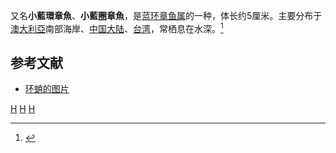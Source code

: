 {{noteTA
|T=zh-cn:环蛸; zh-tw:豹斑章魚;zh-hk:南藍圈章魚;
|1=zh-cn:环蛸; zh-tw:豹斑章魚;zh-hk:南藍圈章魚;
}}
{{Speciesbox
| image = Hapalochlaena_maculosa.jpg
| image_caption = 
| genus = Hapalochlaena
| parent_authority = [[Guy_Coburn_Robson|Robson]], 1929
| species = maculosa
| authority = ([[William_Evans_Hoyle|Hoyle]], 1883)
}}
{{地區名稱|start=[[学名|学名]]：''{{sname|Hapalochlaena maculosa}}''|cn=环蛸|tw=豹斑章魚|as=称}}又名'''小藍環章魚'''、'''小藍圈章魚'''，是[[蓝环章鱼属|蓝环章鱼属]]的一种，体长约5厘米。主要分布于[[澳大利亞|澳大利亞]]南部海岸、[[中国大陆|中国大陆]]、[[台湾|台湾]]，常栖息在水深{{convert|20|-|74|m}}。<ref>{{cite web|url=http://shell.sinica.edu.tw/chinese/shellbase_detail.php?science_no=2129|title=国际贝库：环蛸|publisher=台湾贝类资料库|accessdate=2009-08-11|archive-date=2016-03-04|archive-url=https://web.archive.org/web/20160304104928/http://shell.sinica.edu.tw/chinese/shellbase_detail.php?science_no=2129|dead-url=no}}</ref>

== 参考文献 ==
{{reflist}}
* [https://www.diverosa.com/Australia_SA/ASA-030_Hapalochlaena_maculosa_Southern_blue-ringed_octopus.jpg 环蛸的图片] {{Wayback|url=https://www.diverosa.com/Australia_SA/ASA-030_Hapalochlaena_maculosa_Southern_blue-ringed_octopus.jpg |date=20200726025528 }}
{{Taxonbar|from=Q1850495}}

[[Category:蓝圈章鱼属|H]]
[[Category:有毒软体动物|H]]
[[Category:1929年描述的动物|H]]